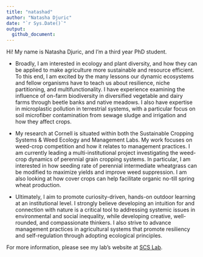 ```yaml
---
title: "natashad"
author: "Natasha Djuric"
date: "`r Sys.Date()`"
output:
  github_document:
---
```


Hi! My name is Natasha Djuric, and I'm a third year PhD student.

* Broadly, I am interested in ecology and plant diversity, and how they can be applied to make agriculture more sustainable and resource efficient. To this end, I am excited by the many lessons our dynamic ecosystems and fellow organisms have to teach us about resilience, niche partitioning, and multifunctionality. I have experience examining the influence of on-farm biodiversity in diversified vegetable and dairy farms through beetle banks and native meadows. I also have expertise in microplastic pollution in terrestrial systems, with a particular focus on soil microfiber contamination from sewage sludge and irrigation and how they affect crops.

* My research at Cornell is situated within both the Sustainable Cropping Systems & Weed Ecology and Management Labs. My work focuses on weed-crop competition and how it relates to management practices. I am currently leading a multi-institutional project investigating the weed-crop dynamics of perennial grain cropping systems. In particular, I am interested in how seeding rate of perennial intermediate wheatgrass can be modified to maximize yields and improve weed suppression. I am also looking at how cover crops can help facilitate organic no-till spring wheat production. 

* Ultimately, I aim to promote curiosity-driven, hands-on outdoor learning at an institutional level. I strongly believe developing an intuition for and connection with nature is a critical tool to addressing systemic issues in environmental and social inequality, while developing creative, well-rounded, and compassionate thinkers. I also strive to advance management practices in agricultural systems that promote resiliency and self-regulation through adopting ecological principles.

For more information, please see my lab's website at [SCS Lab](https://blogs.cornell.edu/scslab/natasha-djuric/).